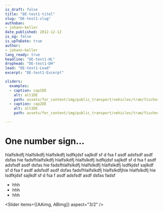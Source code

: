 ```yaml
---
is_draft: false
title: "DE-test1-titel"
slug: "DE-test1-slug"
authoban: 
- johann-keller
date_published: 2012-12-12
is_og: false
is_upToDate: true
author: 
- johann-keller
lang_ready: true
headline: "DE-test1-HL"
drophead: "DE-test1-DH"
lead: "DE-test1-Lead"
excerpt: "DE-test1-Excerpt"

sliders:
  examples:
  - caption: cap1DE
    alt: alt1DE
    path: assets/for_content/img/public_transport/vehicles/tram/fischermaetteli/test001/
  - caption: cap2DE
    alt: alt2DE
    path: assets/for_content/img/public_transport/vehicles/tram/fischermaetteli/test002/

---
```



# One number sign…

hlalfslkdfj hlalfslkdfj hlalfslkdfj lsdfkjdsf sajlkdf sf d fsa f asdf adsfsdf asdf dsfas hie
fadsfhlalfslkdfj hlalfslkdfj hlalfslkdfj lsdfkjdsf sajlkdf sf d fsa f asdf adsfsdf asdf dsfas hie
fadsfhlalfslkdfj hlalfslkdfj hlalfslkdfj lsdfkjdsf sajlkdf sf d fsa f asdf adsfsdf asdf dsfas fadsfhlalfslkdfj hlalfslkdfjhie
 hlalfslkdfj hie 
lsdfkjdsf sajlkdf sf d fsa f asdf adsfsdf asdf dsfas fadsf

* hhh
* hhh 
* hhh

<Slider items={[AAimg, ABimg]} aspect="3/2" />